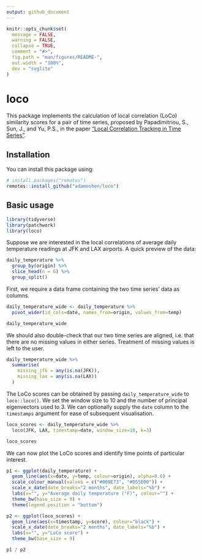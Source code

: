 ```yaml
---
output: github_document
---
```


<!-- README.md is generated from README.Rmd. Please edit that file -->

```r
knitr::opts_chunk$set(
  message = FALSE,
  warning = FALSE,
  collapse = TRUE,
  comment = "#>",
  fig.path = "man/figures/README-",
  out.width = "100%",
  dev = "svglite"
)
```

# loco

<!-- badges: start -->
<!-- badges: end -->

This package implements the calculation of local correlation (LoCo) similarity scores for a pair of
time series, proposed by Papadimitriou, S., Sun, J., and Yu, P.S., in the paper
["Local Correlation Tracking in Time Series"](https://doi.org/10.1109/ICDM.2006.99).

## Installation

You can install this package using:

``` r
# install.packages("remotes")
remotes::install_github("adamoshen/loco")
```

## Basic usage

```r
library(tidyverse)
library(patchwork)
library(loco)
```

Suppose we are interested in the local correlations of average daily temperature readings at JFK
and LAX airports. A quick preview of the data:

```r
daily_temperature %>%
  group_by(origin) %>%
  slice_head(n = 6) %>%
  group_split()
```

First, we require a data frame containing the two time series' data as columns.

```r
daily_temperature_wide <- daily_temperature %>%
  pivot_wider(id_cols=date, names_from=origin, values_from=temp)

daily_temperature_wide
```

We should also double-check that our two time series are aligned, i.e. that there are no missing
values in either series. Treatment of missing values is left to the user.

```r
daily_temperature_wide %>%
  summarise(
    missing_jfk = any(is.na(JFK)),
    missing_lax = any(is.na(LAX))
  )
```

The LoCo scores can be obtained by passing `daily_temperature_wide` to `loco::loco()`. We set the
window size to 10 and the number of principal eigenvectors used to 3. We can optionally supply the
`date` column to the `timestamps` argument for ease of subsequent visualisation.

```r
loco_scores <- daily_temperature_wide %>%
  loco(JFK, LAX, timestamp=date, window_size=10, k=3)

loco_scores
```

We can now plot the LoCo scores and identify time points of particular interest.

```r
p1 <- ggplot(daily_temperature) +
  geom_line(aes(x=date, y=temp, colour=origin), alpha=0.6) +
  scale_colour_manual(values = c("#009E73", "#D55E00")) +
  scale_x_date(date_breaks="2 months", date_labels="%b") +
  labs(x="", y="Average daily temperature (°F)", colour="") +
  theme_bw(base_size = 9) +
  theme(legend.position = "bottom")

p2 <- ggplot(loco_scores) +
  geom_line(aes(x=timestamp, y=score), colour="black") +
  scale_x_date(date_breaks="2 months", date_labels="%b") +
  labs(x="", y="LoCo score") +
  theme_bw(base_size = 9)

p1 / p2
```
